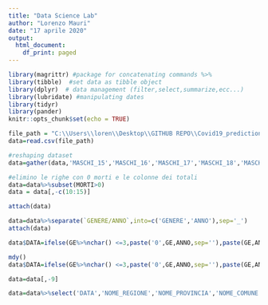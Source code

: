 ---
title: "Data Science Lab"
author: "Lorenzo Mauri"
date: "17 aprile 2020"
output:
  html_document:
    df_print: paged
---

```{r setup, include=FALSE}
library(magrittr) #package for concatenating commands %>%
library(tibble)  #set data as tibble object
library(dplyr)  # data management (filter,select,summarize,ecc...)
library(lubridate) #manipulating dates
library(tidyr)
library(pander)
knitr::opts_chunk$set(echo = TRUE)
```



```{r,warning=F}

file_path = "C:\\Users\\loren\\Desktop\\GITHUB REPO\\Covid19_prediction\\data\\comune_giorno.csv"
data=read.csv(file_path)

```

```{r}
#reshaping dataset
data=gather(data,'MASCHI_15','MASCHI_16','MASCHI_17','MASCHI_18','MASCHI_19','MASCHI_20','FEMMINE_15','FEMMINE_16','FEMMINE_17','FEMMINE_18','FEMMINE_19','FEMMINE_20',key='GENERE/ANNO',value='MORTI')

#elimino le righe con 0 morti e le colonne dei totali 
data=data%>%subset(MORTI>0)
data = data[,-c(10:15)]


```
```{r}
attach(data)
```

```{r}
data=data%>%separate(`GENERE/ANNO`,into=c('GENERE','ANNO'),sep='_')
attach(data)

data$DATA=ifelse(GE%>%nchar() <=3,paste('0',GE,ANNO,sep=''),paste(GE,ANNO,sep=''))%>%mdy()

mdy()
data$DATA=ifelse(GE%>%nchar() <=3,paste('0',GE,ANNO,sep=''),paste(GE,ANNO,sep=''))%>%mdy()

data=data[,-9]

data=data%>%select('DATA','NOME_REGIONE','NOME_PROVINCIA','NOME_COMUNE','GENERE','MORTI','CL_ETA','DATA_INIZIO_DIFF','COD_PROVCOM','PROV','REG')%>%View()
```

